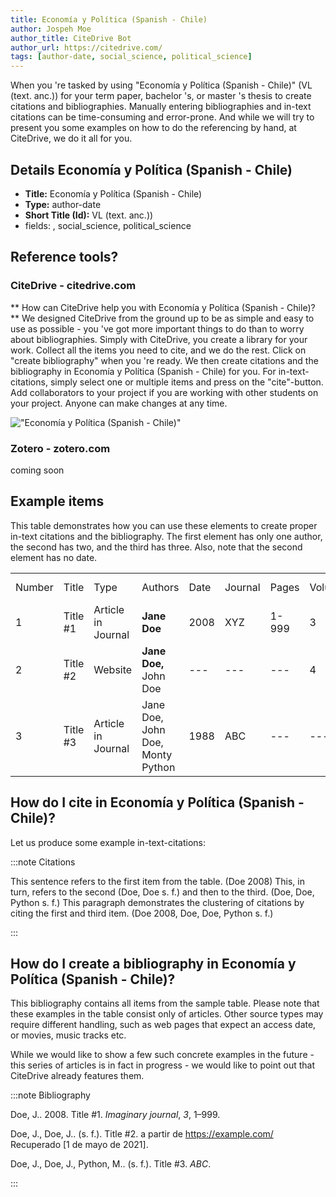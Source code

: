 ```yaml
---
title: Economía y Política (Spanish - Chile)
author: Jospeh Moe
author_title: CiteDrive Bot
author_url: https://citedrive.com/
tags: [author-date, social_science, political_science]
---
```


When you 're tasked by using "Economía y Política (Spanish - Chile)" (VL (text. anc.)) for your term paper, bachelor 's, or master 's thesis to create citations and bibliographies.
Manually entering bibliographies and in-text citations can be time-consuming and error-prone. And while we will try to present you some examples on how to do the referencing by hand, at CiteDrive, we do it all for you.

## Details  Economía y Política (Spanish - Chile)
* **Title:** Economía y Política (Spanish - Chile)
* **Type:** author-date
* **Short Title (Id):** VL (text. anc.))
* fields: , social_science, political_science

## Reference tools?
### CiteDrive - citedrive.com
** How can CiteDrive help you with Economía y Política (Spanish - Chile)? **
We designed CiteDrive from the ground up to be as simple and easy to use as possible - you 've got more important things to do than to worry about bibliographies. Simply with CiteDrive, you create a library for your work. Collect all the items you need to cite, and we do the rest. Click on "create bibliography" when you 're ready. We then create citations and the bibliography in Economía y Política (Spanish - Chile) for you. For in-text-citations, simply select one or multiple items and press on the "cite"-button. Add collaborators to your project if you are working with other students on your project. Anyone can make changes at any time.


!["Economía y Política (Spanish - Chile)"](images/economia-y-politica-spanish--chile.svg "Choose Economía y Política (Spanish - Chile) in the CiteDrive App")

### Zotero - zotero.com

coming soon

## Example items

This table demonstrates how you can use these elements to create proper in-text citations and the bibliography. The first element has only one author, the second has two, and the third has three. Also, note that the second element has no date.


<table>
  <tr>
   <td>Number
   </td>
   <td>Title
   </td>
   <td>Type
   </td>
   <td>Authors
   </td>
   <td>Date
   </td>
   <td>Journal
   </td>
   <td>Pages
   </td>
   <td>Volume
   </td>
   <td>Issue
   </td>
   <td>Access Date
   </td>
  </tr>
  <tr>
   <td>1
   </td>
   <td>Title #1
   </td>
   <td>Article in Journal
   </td>
   <td><strong>Jane Doe</strong>
   </td>
   <td>2008
   </td>
   <td>XYZ
   </td>
   <td>1-999
   </td>
   <td>3
   </td>
   <td>2
   </td>
   <td>--
   </td>
  </tr>
  <tr>
   <td>
2
   </td>
   <td>Title #2
   </td>
   <td>Website
   </td>
   <td><strong>Jane Doe, </strong>John Doe
   </td>
   <td>---
   </td>
   <td>---
   </td>
   <td>---
   </td>
   <td>4
   </td>
   <td>---
   </td>
   <td>2020-05-01
   </td>
  </tr>
  <tr>
   <td>3
   </td>
   <td>Title #3
   </td>
   <td>Article in Journal
   </td>
   <td>Jane Doe, John Doe, Monty Python
   </td>
   <td>1988
   </td>
   <td>ABC
   </td>
   <td>---
   </td>
   <td>---
   </td>
   <td>16
   </td>
   <td>---
   </td>
  </tr>
</table>



## How do I cite in  Economía y Política (Spanish - Chile)?

Let us produce some example in-text-citations:

:::note Citations


This sentence refers to the first item from the table. (Doe 2008) This, in turn, refers to the second (Doe, Doe s. f.)
and then to the third.  (Doe, Doe, Python s. f.)
This paragraph demonstrates the clustering of citations by citing the first and third item. (Doe 2008, Doe, Doe, Python s. f.)

:::

## How do I create a bibliography in Economía y Política (Spanish - Chile)?

This bibliography contains all items from the sample table. Please note that these examples in the table consist only of articles. Other source types may require different handling, such as web pages that expect an access date, or movies, music tracks etc.

While we would like to show a few such concrete examples in the future - this series of articles is in fact in progress - we would like to point out that CiteDrive already features them.

:::note Bibliography

Doe, J..  2008. Title #1. <i>Imaginary journal</i>, <i>3</i>, 1–999.

Doe, J., Doe, J..  (s. f.). Title #2. a partir de https://example.com/ Recuperado  [1 de mayo de 2021].

Doe, J., Doe, J., Python, M..  (s. f.). Title #3. <i>ABC</i>.



:::


        